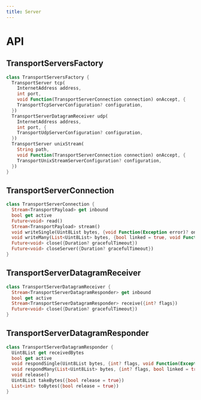 ```yaml
---
title: Server
---
```


# API

## TransportServersFactory

```dart title="Declaration"
class TransportServersFactory {
  TransportServer tcp(
    InternetAddress address,
    int port,
    void Function(TransportServerConnection connection) onAccept, {
    TransportTcpServerConfiguration? configuration,
  })
  TransportServerDatagramReceiver udp(
    InternetAddress address,
    int port, {
    TransportUdpServerConfiguration? configuration,
  })
  TransportServer unixStream(
    String path,
    void Function(TransportServerConnection connection) onAccept, {
    TransportUnixStreamServerConfiguration? configuration,
  })
}
```

## TransportServerConnection

```dart title="Declaration"
class TransportServerConnection {
  Stream<TransportPayload> get inbound
  bool get active
  Future<void> read()
  Stream<TransportPayload> stream()
  void writeSingle(Uint8List bytes, {void Function(Exception error)? onError, void Function()? onDone})
  void writeMany(List<Uint8List> bytes, {bool linked = true, void Function(Exception error)? onError, void Function()? onDone})
  Future<void> close({Duration? gracefulTimeout})
  Future<void> closeServer({Duration? gracefulTimeout})
}
```

## TransportServerDatagramReceiver

```dart title="Declaration"
class TransportServerDatagramReceiver {
  Stream<TransportServerDatagramResponder> get inbound
  bool get active
  Stream<TransportServerDatagramResponder> receive({int? flags})
  Future<void> close({Duration? gracefulTimeout})
}
```


## TransportServerDatagramResponder

```dart title="Declaration"
class TransportServerDatagramResponder {
  Uint8List get receivedBytes
  bool get active
  void respondSingle(Uint8List bytes, {int? flags, void Function(Exception error)? onError, void Function()? onDone})
  void respondMany(List<Uint8List> bytes, {int? flags, bool linked = true, void Function(Exception error)? onError, void Function()? onDone})
  void release()
  Uint8List takeBytes({bool release = true})
  List<int> toBytes({bool release = true})
}
```
